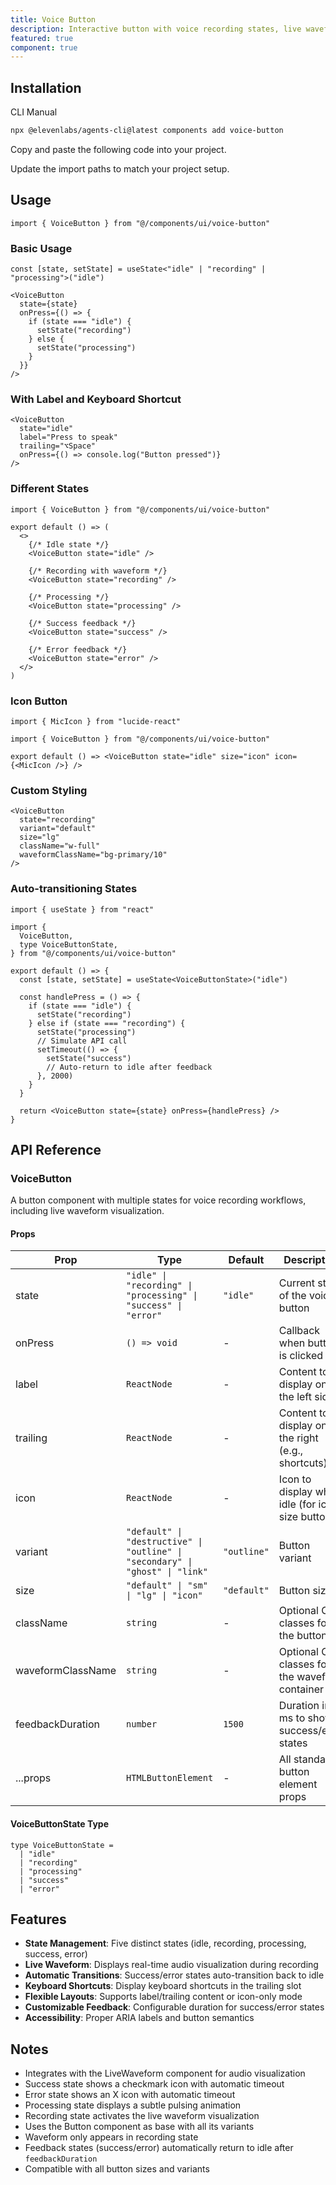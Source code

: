 ```yaml
---
title: Voice Button
description: Interactive button with voice recording states, live waveform visualization, and automatic feedback transitions.
featured: true
component: true
---
```


<ComponentPreview
  name="voice-button-demo"
  description="A beautiful button for voice and audio interactions"
/>

## Installation

<CodeTabs>

<TabsList>
  <TabsTrigger value="cli">CLI</TabsTrigger>
  <TabsTrigger value="manual">Manual</TabsTrigger>
</TabsList>
<TabsContent value="cli">

```bash
npx @elevenlabs/agents-cli@latest components add voice-button
```

</TabsContent>

<TabsContent value="manual">

<Steps>

<Step>Copy and paste the following code into your project.</Step>

<ComponentSource name="voice-button" title="components/ui/voice-button.tsx" />

<Step>Update the import paths to match your project setup.</Step>

</Steps>

</TabsContent>

</CodeTabs>

## Usage

```tsx showLineNumbers
import { VoiceButton } from "@/components/ui/voice-button"
```

### Basic Usage

```tsx showLineNumbers
const [state, setState] = useState<"idle" | "recording" | "processing">("idle")

<VoiceButton
  state={state}
  onPress={() => {
    if (state === "idle") {
      setState("recording")
    } else {
      setState("processing")
    }
  }}
/>
```

### With Label and Keyboard Shortcut

```tsx showLineNumbers
<VoiceButton
  state="idle"
  label="Press to speak"
  trailing="⌥Space"
  onPress={() => console.log("Button pressed")}
/>
```

### Different States

```tsx showLineNumbers
import { VoiceButton } from "@/components/ui/voice-button"

export default () => (
  <>
    {/* Idle state */}
    <VoiceButton state="idle" />

    {/* Recording with waveform */}
    <VoiceButton state="recording" />

    {/* Processing */}
    <VoiceButton state="processing" />

    {/* Success feedback */}
    <VoiceButton state="success" />

    {/* Error feedback */}
    <VoiceButton state="error" />
  </>
)
```

### Icon Button

```tsx showLineNumbers
import { MicIcon } from "lucide-react"

import { VoiceButton } from "@/components/ui/voice-button"

export default () => <VoiceButton state="idle" size="icon" icon={<MicIcon />} />
```

### Custom Styling

```tsx showLineNumbers
<VoiceButton
  state="recording"
  variant="default"
  size="lg"
  className="w-full"
  waveformClassName="bg-primary/10"
/>
```

### Auto-transitioning States

```tsx showLineNumbers
import { useState } from "react"

import {
  VoiceButton,
  type VoiceButtonState,
} from "@/components/ui/voice-button"

export default () => {
  const [state, setState] = useState<VoiceButtonState>("idle")

  const handlePress = () => {
    if (state === "idle") {
      setState("recording")
    } else if (state === "recording") {
      setState("processing")
      // Simulate API call
      setTimeout(() => {
        setState("success")
        // Auto-return to idle after feedback
      }, 2000)
    }
  }

  return <VoiceButton state={state} onPress={handlePress} />
}
```

## API Reference

### VoiceButton

A button component with multiple states for voice recording workflows, including live waveform visualization.

#### Props

| Prop              | Type                                                                          | Default     | Description                                       |
| ----------------- | ----------------------------------------------------------------------------- | ----------- | ------------------------------------------------- |
| state             | `"idle" \| "recording" \| "processing" \| "success" \| "error"`               | `"idle"`    | Current state of the voice button                 |
| onPress           | `() => void`                                                                  | -           | Callback when button is clicked                   |
| label             | `ReactNode`                                                                   | -           | Content to display on the left side               |
| trailing          | `ReactNode`                                                                   | -           | Content to display on the right (e.g., shortcuts) |
| icon              | `ReactNode`                                                                   | -           | Icon to display when idle (for icon size buttons) |
| variant           | `"default" \| "destructive" \| "outline" \| "secondary" \| "ghost" \| "link"` | `"outline"` | Button variant                                    |
| size              | `"default" \| "sm" \| "lg" \| "icon"`                                         | `"default"` | Button size                                       |
| className         | `string`                                                                      | -           | Optional CSS classes for the button               |
| waveformClassName | `string`                                                                      | -           | Optional CSS classes for the waveform container   |
| feedbackDuration  | `number`                                                                      | `1500`      | Duration in ms to show success/error states       |
| ...props          | `HTMLButtonElement`                                                           | -           | All standard button element props                 |

#### VoiceButtonState Type

```tsx
type VoiceButtonState =
  | "idle"
  | "recording"
  | "processing"
  | "success"
  | "error"
```

## Features

- **State Management**: Five distinct states (idle, recording, processing, success, error)
- **Live Waveform**: Displays real-time audio visualization during recording
- **Automatic Transitions**: Success/error states auto-transition back to idle
- **Keyboard Shortcuts**: Display keyboard shortcuts in the trailing slot
- **Flexible Layouts**: Supports label/trailing content or icon-only mode
- **Customizable Feedback**: Configurable duration for success/error states
- **Accessibility**: Proper ARIA labels and button semantics

## Notes

- Integrates with the LiveWaveform component for audio visualization
- Success state shows a checkmark icon with automatic timeout
- Error state shows an X icon with automatic timeout
- Processing state displays a subtle pulsing animation
- Recording state activates the live waveform visualization
- Uses the Button component as base with all its variants
- Waveform only appears in recording state
- Feedback states (success/error) automatically return to idle after `feedbackDuration`
- Compatible with all button sizes and variants
